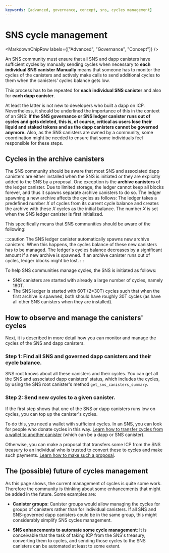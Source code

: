 ```yaml
---
keywords: [advanced, governance, concept, sns, cycles management]
---
```



# SNS cycle management

<MarkdownChipRow labels={["Advanced", "Governance", "Concept"]} />

An SNS community must ensure that all SNS and dapp canisters have sufficient cycles by manually sending cycles when necessary to **each individual SNS canister** **Manually** means that someone has to monitor the cycles of the canisters and actively make calls to send additional cycles to them when the canisters' cycles balance gets low.

This process has to be repeated for **each individual SNS canister** and also for **each dapp canister**.

At least the latter is not new to developers who built a dapp on ICP. Nevertheless, it should be underlined the importance of this in the context of an SNS: **If the SNS governance or SNS ledger canister runs out of cycles and gets deleted, this is, of course, critical as users lose their liquid and staked tokens and as the dapp canisters cannot be governed anymore.** Also, as the SNS canisters are owned by a community, some coordination might be needed to ensure that some individuals feel responsible for these steps.

## Cycles in the archive canisters

The SNS community should be aware that most SNS and associated dapp canisters are either installed when the SNS is initiated or they are explicitly added to the SNS by a proposal. One exception is the **archive canisters** of the ledger canister. Due to limited storage, the ledger cannot keep all blocks forever, and thus it spawns separate archive canisters to do so. The ledger spawning a new archive affects the cycles as follows: The ledger takes a predefined number *X* of cycles from its current cycle balance and creates the archive with these *X* cycles as the initial balance. The number *X* is set when the SNS ledger canister is first initialized.

This specifically means that SNS communities should be aware of the following:

:::caution
The SNS ledger canister automatically spawns new archive canisters.
When this happens, the cycles balance of these new canisters has to be managed. The ledger's cycles balance decreases by a significant amount if a new archive is spawned.
If an archive canister runs out of cycles, ledger blocks might be lost.
:::

To help SNS communities manage cycles, the SNS is initiated as follows:
- SNS canisters are started with already a large number of cycles, namely 180T.
- The SNS ledger is started with 60T (2*30T) cycles such that when the first archive is spawned, both should have roughly 30T cycles (as have all other SNS canisters when they are installed).


## How to observe and manage the canisters' cycles

Next, it is described in more detail how you can monitor and manage the cycles of the SNS and dapp canisters.

### Step 1: Find all SNS and governed dapp canisters and their cycle balance.

SNS root knows about all these canisters and their cycles. You can get all the SNS and associated dapp canisters' status, which includes the cycles, by using the SNS root canister's method `get_sns_canisters_summary`.
<!-- dfx, dashboard?-->

### Step 2: Send new cycles to a given canister.

If the first step shows that one of the SNS or dapp canisters runs low on cycles, you can top up the canister's cycles.

To do this, you need a wallet with sufficient cycles. In an SNS, you can look for people who donate cycles in this way.
[Learn how to transfer cycles from a wallet to another canister](/docs/current/building-apps/managing-dapps/topping-up#option-2-if-you-have-cycles-on-your-cycles-wallet) (which can be a dapp or SNS canister).

Otherwise, you can make a proposal that transfers some ICP from the SNS treasury to an individual who is trusted to convert these to cycles and make such payments.
[Learn how to make such a proposal](./making-proposals.mdx).

<!--## Helpful community tools
- Is referring to community tools sth that we do? (think it would be nice)
Ask authors of tools for permission
-->

## The (possible) future of cycles management
As this page shows, the current management of cycles is quite some work.
Therefore the community is thinking about some enhancements that might be added in the future. Some examples are:

- **Canister groups**: Canister groups would allow managing the cycles for groups of canisters rather than for individual canisters. If all SNS and SNS-governed dapp canisters could be in the same group, this might considerably simplify SNS cycles management.

- **SNS enhancements to automate some cycle management**: It is conceivable that the task of taking ICP from the SNS's treasury, converting them to cycles, and sending those cycles to the SNS canisters can be automated at least to some extent.